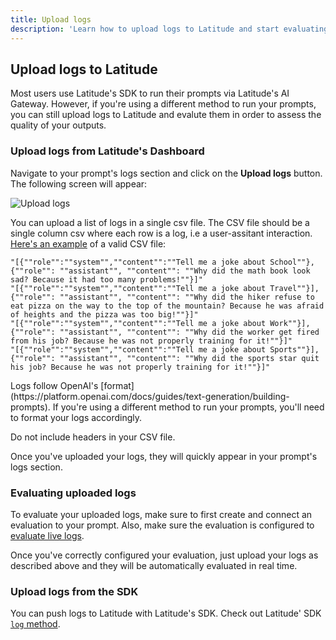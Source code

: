 ```yaml
---
title: Upload logs
description: 'Learn how to upload logs to Latitude and start evaluating your production systems.'
---
```


## Upload logs to Latitude

Most users use Latitude's SDK to run their prompts via Latitude's AI Gateway. However, if you're using a different method to run your prompts, you can still upload logs to Latitude and evalute them in order to assess the quality of your outputs.

### Upload logs from Latitude's Dashboard

Navigate to your prompt's logs section and click on the **Upload logs** button. The following screen will appear:

![Upload logs](/assets/upload_logs_1.png)

You can upload a list of logs in a single csv file. The CSV file should be a single column csv where each row is a log, i.e a user-assitant interaction. [Here's an example](https://docs.google.com/spreadsheets/d/1uxmUW2XhcqRB_cK0SBmHzUfa9xMqVzKZ0eT8umO8pr8/edit?usp=sharing) of a valid CSV file:

```csv
"[{""role"":""system"",""content"":""Tell me a joke about School""},{""role"": ""assistant"", ""content"": ""Why did the math book look sad? Because it had too many problems!""}]"
"[{""role"":""system"",""content"":""Tell me a joke about Travel""}],{""role"": ""assistant"", ""content"": ""Why did the hiker refuse to eat pizza on the way to the top of the mountain? Because he was afraid of heights and the pizza was too big!""}]"
"[{""role"":""system"",""content"":""Tell me a joke about Work""}],{""role"": ""assistant"", ""content"": ""Why did the worker get fired from his job? Because he was not properly training for it!""}]"
"[{""role"":""system"",""content"":""Tell me a joke about Sports""}],{""role"": ""assistant"", ""content"": ""Why did the sports star quit his job? Because he was not properly training for it!""}]"
```

<Note>
  Logs follow OpenAI's [format](https://platform.openai.com/docs/guides/text-generation/building-prompts).
  If you're using a different method to run your prompts, you'll need to format
  your logs accordingly.
</Note>

<Note type='warning'>Do not include headers in your CSV file.</Note>

Once you've uploaded your logs, they will quickly appear in your prompt's logs section.

### Evaluating uploaded logs

To evaluate your uploaded logs, make sure to first create and connect an evaluation to your prompt. Also, make sure the evaluation is configured to [evaluate live logs](/guides/evaluations/running-evaluations#running-evaluations-in-live-mode).

Once you've correctly configured your evaluation, just upload your logs as described above and they will be automatically evaluated in real time.

### Upload logs from the SDK

You can push logs to Latitude with Latitude's SDK. Check out Latitude' SDK [`log` method](/guides/sdk/javascript-typescript-sdk#pushing-a-log-to-latitude).
